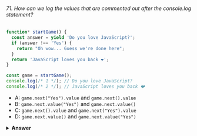 ###### 71. How can we log the values that are commented out after the console.log statement?

```javascript
function* startGame() {
  const answer = yield 'Do you love JavaScript?';
  if (answer !== 'Yes') {
    return "Oh wow... Guess we're done here";
  }
  return 'JavaScript loves you back ❤️';
}

const game = startGame();
console.log(/* 1 */); // Do you love JavaScript?
console.log(/* 2 */); // JavaScript loves you back ❤️
```

- A: `game.next("Yes").value` and `game.next().value`
- B: `game.next.value("Yes")` and `game.next.value()`
- C: `game.next().value` and `game.next("Yes").value`
- D: `game.next.value()` and `game.next.value("Yes")`

<details>
<summary>
<b>Answer</b>
</summary>

#### Answer: C

A generator function "pauses" its execution when it sees the `yield` keyword. First, we have to let the function yield the string "Do you love JavaScript?", which can be done by calling `game.next().value`.

Every line is executed, until it finds the first `yield` keyword. There is a `yield` keyword on the first line within the function: the execution stops with the first yield! _This means that the variable `answer` is not defined yet!_

When we call `game.next("Yes").value`, the previous `yield` is replaced with the value of the parameters passed to the `next()` function, `"Yes"` in this case. The value of the variable `answer` is now equal to `"Yes"`. The condition of the if-statement returns `false`, and `JavaScript loves you back ❤️` gets logged.

</details>

